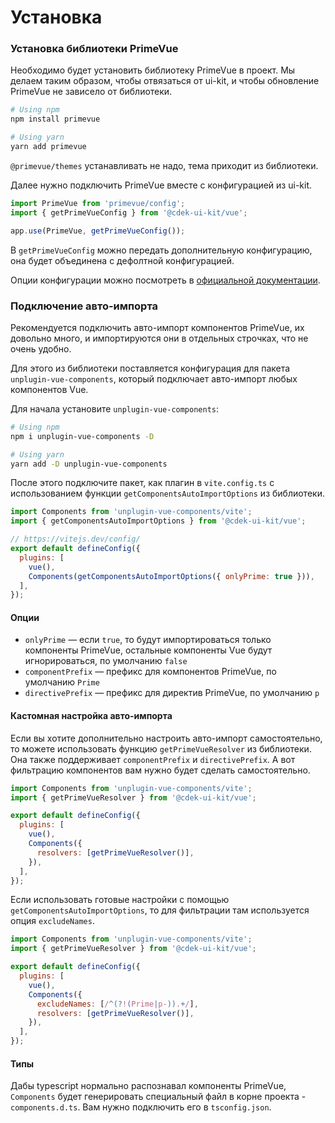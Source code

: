 
<Meta title="Prime/Установка" />

# Установка

### Установка библиотеки PrimeVue

Необходимо будет установить библиотеку PrimeVue в проект. Мы делаем таким образом, чтобы отвязаться от ui-kit,
и чтобы обновление PrimeVue не зависело от библиотеки.

```bash dark
# Using npm
npm install primevue

# Using yarn
yarn add primevue
```

`@primevue/themes` устанавливать не надо, тема приходит из библиотеки.

Далее нужно подключить PrimeVue вместе с конфигурацией из ui-kit.

```js dark
import PrimeVue from 'primevue/config';
import { getPrimeVueConfig } from '@cdek-ui-kit/vue';

app.use(PrimeVue, getPrimeVueConfig());
```

В `getPrimeVueConfig` можно передать дополнительную конфигурацию, она будет объединена с дефолтной конфигурацией.

Опции конфигурации можно посмотреть в [официальной документации](https://primevue.org/configuration/).

### Подключение авто-импорта

Рекомендуется подключить авто-импорт компонентов PrimeVue, их довольно много, и импортируются они в отдельных строчках, что не очень удобно.

Для этого из библиотеки поставляется конфигурация для пакета `unplugin-vue-components`, который подключает авто-импорт любых компонентов Vue.

Для начала установите `unplugin-vue-components`:

```bash dark
# Using npm
npm i unplugin-vue-components -D

# Using yarn
yarn add -D unplugin-vue-components
```

После этого подключите пакет, как плагин в `vite.config.ts` с использованием функции `getComponentsAutoImportOptions` из библиотеки.

```js dark
import Components from 'unplugin-vue-components/vite';
import { getComponentsAutoImportOptions } from '@cdek-ui-kit/vue';

// https://vitejs.dev/config/
export default defineConfig({
  plugins: [
    vue(),
    Components(getComponentsAutoImportOptions({ onlyPrime: true })),
  ],
});
```

#### Опции

- `onlyPrime` — если `true`, то будут импортироваться только компоненты PrimeVue, остальные компоненты Vue будут игнорироваться, по умолчанию `false`
- `componentPrefix` — префикс для компонентов PrimeVue, по умолчанию `Prime`
- `directivePrefix` — префикс для директив PrimeVue, по умолчанию `p`

#### Кастомная настройка авто-импорта

Если вы хотите дополнительно настроить авто-импорт самостоятельно, то можете использовать функцию `getPrimeVueResolver` из библиотеки.
Она также поддерживает `componentPrefix` и `directivePrefix`. А вот фильтрацию компонентов вам нужно будет сделать самостоятельно.

```js dark
import Components from 'unplugin-vue-components/vite';
import { getPrimeVueResolver } from '@cdek-ui-kit/vue';

export default defineConfig({
  plugins: [
    vue(),
    Components({
      resolvers: [getPrimeVueResolver()],
    }),
  ],
});
```

Если использовать готовые настройки с помощью `getComponentsAutoImportOptions`, то для фильтрации там используется опция `excludeNames`.

```js dark
import Components from 'unplugin-vue-components/vite';
import { getPrimeVueResolver } from '@cdek-ui-kit/vue';

export default defineConfig({
  plugins: [
    vue(),
    Components({
      excludeNames: [/^(?!(Prime|p-)).+/],
      resolvers: [getPrimeVueResolver()],
    }),
  ],
});
```

#### Типы

Дабы typescript нормально распознавал компоненты PrimeVue, `Components` будет генерировать специальный файл в
корне проекта - `components.d.ts`. Вам нужно подключить его в `tsconfig.json`.
